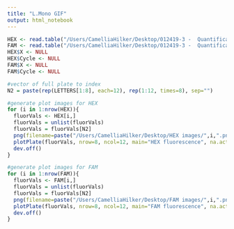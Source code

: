 ```yaml
---
title: "L.Mono GIF"
output: html_notebook
---
```


```r
HEX <- read.table("/Users/CamelliaHilker/Desktop/012419-3 -  Quantification Amplification Results_HEX.csv", header=TRUE, sep=",")
FAM <- read.table("/Users/CamelliaHilker/Desktop/012419-3 -  Quantification Amplification Results_FAM.csv", header=TRUE, sep=",")
HEX$X <- NULL
HEX$Cycle <- NULL
FAM$X <- NULL
FAM$Cycle <- NULL

#vector of full plate to index
N2 = paste(rep(LETTERS[1:8], each=12), rep(1:12, times=8), sep="")

#generate plot images for HEX
for (i in 1:nrow(HEX)){
  fluorVals <- HEX[i,]
  fluorVals = unlist(fluorVals)
  fluorVals = fluorVals[N2]
  png(filename=paste("/Users/CamelliaHilker/Desktop/HEX images/",i,".png", sep=""))
  plotPlate(fluorVals, nrow=8, ncol=12, main="HEX fluorescence", na.action="xout", col=brewer.pal(9, "YlGn"), xrange=c(0,20000))
  dev.off()
}

#generate plot images for FAM
for (i in 1:nrow(FAM)){
  fluorVals <- FAM[i,]
  fluorVals = unlist(fluorVals)
  fluorVals = fluorVals[N2]
  png(filename=paste("/Users/CamelliaHilker/Desktop/FAM images/",i,".png", sep=""))
  plotPlate(fluorVals, nrow=8, ncol=12, main="FAM fluorescence", na.action="xout", col=brewer.pal(9, "BuGn"), xrange=c(0,20000))
  dev.off()
}

```

